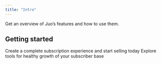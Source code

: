 ```yaml
---
title: "Intro"
---
```


Get an overview of Juo’s features and how to use them.

<div style={{ display:"flex",justifyContent:"center" }} />

## Getting started

<CardGroup cols={2}>
  <Card 
    title="Launch subscriptions" 
    icon="rocket" 
    href="/subscription-experiences"
  >
    Create a complete subscription experience and start selling today
  </Card>
  <Card 
    title="Grow & retain" 
    icon="leaf" 
    href="/grow-and-retain"
  >
    Explore tools for healthy growth of your subscriber base
  </Card>
</CardGroup>